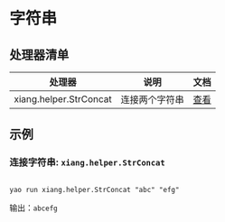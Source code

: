 # 字符串

## 处理器清单

| 处理器                 | 说明           | 文档                            |
| ---------------------- | -------------- | ------------------------------- |
| xiang.helper.StrConcat | 连接两个字符串 | [查看](#xiang.helper.StrConcat) |

## 示例

### 连接字符串: `xiang.helper.StrConcat`

```

yao run xiang.helper.StrConcat "abc" "efg"
```

输出：`abcefg`
